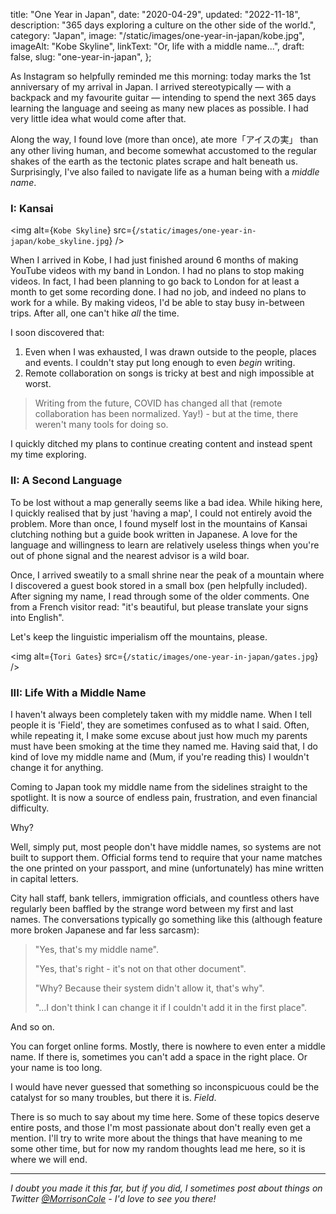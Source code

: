   title: "One Year in Japan",
  date: "2020-04-29",
  updated: "2022-11-18",
  description: "365 days exploring a culture on the other side of the world.",
  category: "Japan",
  image: "/static/images/one-year-in-japan/kobe.jpg",
  imageAlt: "Kobe Skyline",
  linkText: "Or, life with a middle name...",
  draft: false,
  slug: "one-year-in-japan",
};

As Instagram so helpfully reminded me this morning: today marks the 1st
anniversary of my arrival in Japan. I arrived stereotypically — with a backpack
and my favourite guitar — intending to spend the next 365 days learning the
language and seeing as many new places as possible. I had very little idea what
would come after that.

Along the way, I found love (more than once), ate more「アイスの実」 than any
other living human, and become somewhat accustomed to the regular shakes of the
earth as the tectonic plates scrape and halt beneath us. Surprisingly, I've also
failed to navigate life as a human being with a _middle name_.

### I: Kansai

<img
  alt={`Kobe Skyline`}
  src={`/static/images/one-year-in-japan/kobe_skyline.jpg`}
/>

When I arrived in Kobe, I had just finished around 6 months of making YouTube
videos with my band in London. I had no plans to stop making videos. In fact, I
had been planning to go back to London for at least a month to get some
recording done. I had no job, and indeed no plans to work for a while. By making
videos, I'd be able to stay busy in-between trips. After all, one can't hike
_all_ the time.

I soon discovered that:

1. Even when I was exhausted, I was drawn outside to the people, places and
   events. I couldn't stay put long enough to even _begin_ writing.
2. Remote collaboration on songs is tricky at best and nigh impossible at worst.

> Writing from the future, COVID has changed all that (remote collaboration has
> been normalized. Yay!) - but at the time, there weren't many tools for doing
> so.

I quickly ditched my plans to continue creating content and instead spent my
time exploring.

### II: A Second Language

To be lost without a map generally seems like a bad idea. While hiking here, I
quickly realised that by just 'having a map', I could not entirely avoid the
problem. More than once, I found myself lost in the mountains of Kansai
clutching nothing but a guide book written in Japanese. A love for the language
and willingness to learn are relatively useless things when you're out of phone
signal and the nearest advisor is a wild boar.

Once, I arrived sweatily to a small shrine near the peak of a mountain where I
discovered a guest book stored in a small box (pen helpfully included). After
signing my name, I read through some of the older comments. One from a French
visitor read: "it's beautiful, but please translate your signs into English".

Let's keep the linguistic imperialism off the mountains, please.

<img alt={`Tori Gates`} src={`/static/images/one-year-in-japan/gates.jpg`} />

### III: Life With a Middle Name

I haven't always been completely taken with my middle name. When I tell people
it is 'Field', they are sometimes confused as to what I said. Often, while
repeating it, I make some excuse about just how much my parents must have been
smoking at the time they named me. Having said that, I do kind of love my middle
name and (Mum, if you're reading this) I wouldn't change it for anything.

Coming to Japan took my middle name from the sidelines straight to the
spotlight. It is now a source of endless pain, frustration, and even financial
difficulty.

Why?

Well, simply put, most people don't have middle names, so systems are not built
to support them. Official forms tend to require that your name matches the one
printed on your passport, and mine (unfortunately) has mine written in capital
letters.

City hall staff, bank tellers, immigration officials, and countless others have
regularly been baffled by the strange word between my first and last names. The
conversations typically go something like this (although feature more broken
Japanese and far less sarcasm):

> "Yes, that's my middle name".
>
> "Yes, that's right - it's not on that other document".
>
> "Why? Because their system didn't allow it, that's why".
>
> "...I don't think I can change it if I couldn't add it in the first place".

And so on.

You can forget online forms. Mostly, there is nowhere to even enter a middle
name. If there is, sometimes you can't add a space in the right place. Or your
name is too long.

I would have never guessed that something so inconspicuous could be the catalyst
for so many troubles, but there it is. _Field_.

There is so much to say about my time here. Some of these topics deserve entire
posts, and those I'm most passionate about don't really even get a mention. I'll
try to write more about the things that have meaning to me some other time, but
for now my random thoughts lead me here, so it is where we will end.

---

_I doubt you made it this far, but if you did, I sometimes post about things on
Twitter [@MorrisonCole](https://twitter.com/morrisoncole) - I'd love to see you
there!_
